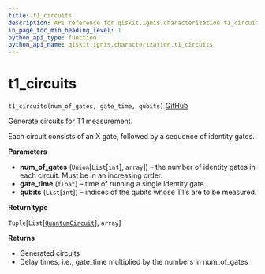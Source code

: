 ```yaml
---
title: t1_circuits
description: API reference for qiskit.ignis.characterization.t1_circuits
in_page_toc_min_heading_level: 1
python_api_type: function
python_api_name: qiskit.ignis.characterization.t1_circuits
---
```


# t1\_circuits

<span id="qiskit.ignis.characterization.t1_circuits" />

`t1_circuits(num_of_gates, gate_time, qubits)` [GitHub](https://github.com/qiskit-community/qiskit-ignis/tree/stable/0.3/qiskit/ignis/characterization/coherence/circuits.py "view source code")

Generate circuits for T1 measurement.

Each circuit consists of an X gate, followed by a sequence of identity gates.

**Parameters**

*   **num\_of\_gates** (`Union`\[`List`\[`int`], `array`]) – the number of identity gates in each circuit. Must be in an increasing order.
*   **gate\_time** (`float`) – time of running a single identity gate.
*   **qubits** (`List`\[`int`]) – indices of the qubits whose T1‘s are to be measured.

**Return type**

`Tuple`\[`List`\[[`QuantumCircuit`](qiskit.circuit.QuantumCircuit "qiskit.circuit.quantumcircuit.QuantumCircuit")], `array`]

**Returns**

*   Generated circuits
*   Delay times, i.e., gate\_time multiplied by the numbers in num\_of\_gates

